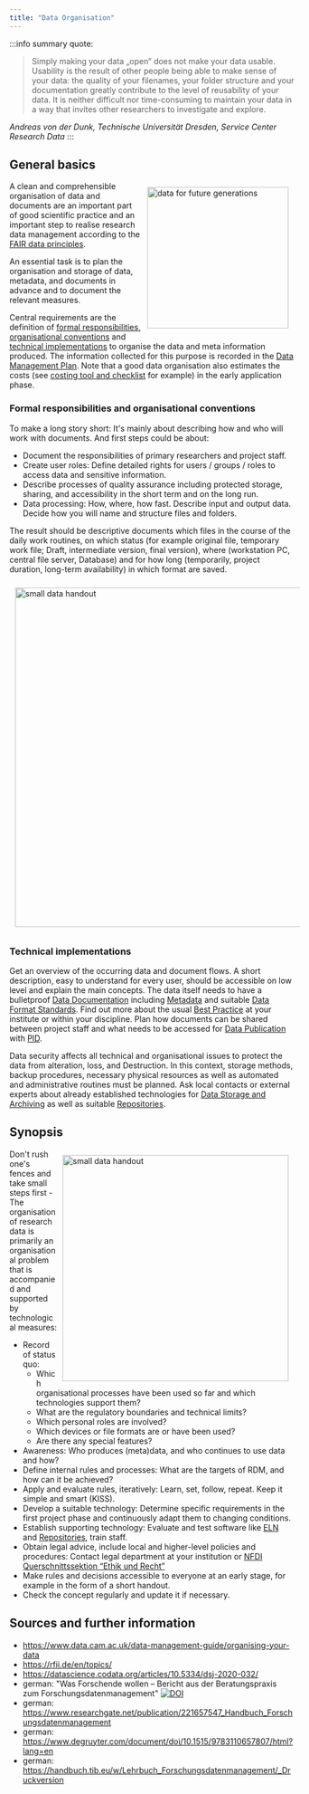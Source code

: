```yaml
---
title: "Data Organisation"
---
```


:::info summary quote:
> Simply making your data „open“ does not make your data usable. Usability is the result of other people being able to make sense of your data: the quality of your filenames, your folder structure and your documentation greatly contribute to the level of reusability of your data. It is neither difficult nor time-consuming to maintain your data in a way that invites other researchers to investigate and explore.

_Andreas von der Dunk, Technische Universität Dresden, Service Center Research Data_
:::

## General basics

<img alt="data for future generations" src='/docs/30_problems/img/data_1517.png' width="250" align="right" vspace="10" hspace="10" />

A clean and comprehensible organisation of data and documents are an important part of good scientific practice and an important step to realise research data management according to the [FAIR data principles](/docs/topics/fair). 

An essential task is to plan the organisation and storage of data, metadata, and documents in advance and to document the relevant measures.

Central requirements are the definition of [formal responsibilities, organisational conventions](#formal-responsibilities-and-organisational-conventions) and [technical implementations](#technical-implementations) to organise the data and meta information produced. The information collected for this purpose is recorded in the [Data Management Plan](/docs/problems/dmp). Note that a good data organisation also estimates the costs (see [costing tool and checklist](https://ukdataservice.ac.uk/learning-hub/research-data-management/plan-to-share/costing/) for example) in the early application phase.


### Formal responsibilities and organisational conventions

To make a long story short: It's mainly about describing how and who will work with documents. And first steps could be about:
- Document the responsibilities of primary researchers and project staff.
- Create user roles: Define detailed rights for users / groups / roles to access data and sensitive information.
- Describe processes of quality assurance including protected storage, sharing, and accessibility in the short term and on the long run.
- Data processing: How, where, how fast. Describe input and output data. Decide how you will name and structure files and folders.

The result should be descriptive documents which files in the course of the daily work routines, on which status (for example original file, temporary work file; Draft, intermediate version, final version), where (workstation PC, central file server, Database) and for how long (temporarily, project duration, long-term availability) in which format are saved.

<img alt="small data handout" src='/docs/30_problems/img/en_data_handout.png' width="600" align="center" vspace="10" hspace="10" />


### Technical implementations

Get an overview of the occurring data and document flows. A short description, easy to understand for every user, should be accessible on low level and explain the main concepts. The data itself needs to have a bulletproof [Data Documentation](/docs/problems/data_documentation) including [Metadata](/docs/topics/metadata/) and suitable [Data Format Standards](/docs/topics/format_standards/). Find out more about the usual [Best Practice](/docs/topics/best_practice/) at your institute or within your discipline. Plan how documents can be shared between project staff and what needs to be accessed for [Data Publication](/docs/problems/data_publication/) with [PID](/docs/topics/pid/).

Data security affects all technical and organisational issues to protect the data from alteration, loss, and Destruction. In this context, storage methods, backup procedures, necessary physical resources as well as automated and administrative routines must be planned. Ask local contacts or external experts about already established technologies for [Data Storage and Archiving](/docs/problems/data_storage) as well as suitable [Repositories](/docs/topics/repositories/).


## Synopsis

<img alt="small data handout" src='/docs/30_problems/img/en_data_orgsteps.png' width="400" align="right" vspace="10" hspace="10" />

Don't rush one's fences and take small steps first - The organisation of research data is primarily an organisational problem that is accompanied and supported by technological measures:
- Record of status quo:
    - Which organisational processes have been used so far and which technologies support them?
    - What are the regulatory boundaries and technical limits?
    - Which personal roles are involved?
    - Which devices or file formats are or have been used?
    - Are there any special features?
- Awareness: Who produces (meta)data, and who continues to use data and how?
- Define internal rules and processes: What are the targets of RDM, and how can it be achieved?
- Apply and evaluate rules, iteratively: Learn, set, follow, repeat. Keep it simple and smart (KISS).
- Develop a suitable technology: Determine specific requirements in the first project phase and continuously adapt them to changing conditions.
- Establish supporting technology: Evaluate and test software like [ELN](/docs/topics/eln/) and [Repositories](/docs/topics/repositories/), train staff.
- Obtain legal advice, include local and higher-level policies and procedures: Contact legal department at your institution or [NFDI Querschnittssektion “Ethik und Recht”](https://www.nfdi.de/einrichtung-von-ersten-sektionen/)
- Make rules and decisions accessible to everyone at an early stage, for example in the form of a short handout.
- Check the concept regularly and update it if necessary.


## Sources and further information
- https://www.data.cam.ac.uk/data-management-guide/organising-your-data
- https://rfii.de/en/topics/
- https://datascience.codata.org/articles/10.5334/dsj-2020-032/
- german: "Was Forschende wollen – Bericht aus der Beratungspraxis zum Forschungsdatenmanagement" [![DOI](https://zenodo.org/badge/DOI/10.5281/zenodo.5524930.svg)](https://doi.org/10.5281/zenodo.5524930)
- german: https://www.researchgate.net/publication/221657547_Handbuch_Forschungsdatenmanagement
- german: https://www.degruyter.com/document/doi/10.1515/9783110657807/html?lang=en
- german: https://handbuch.tib.eu/w/Lehrbuch_Forschungsdatenmanagement/_Druckversion
